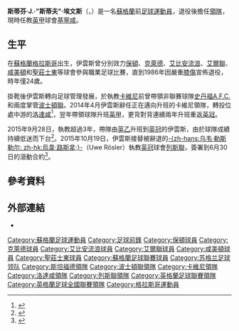 {{noteta|G1=足球|G2=FAcup|G3=蘇超
|T=zh-hans:斯蒂夫·埃文斯; zh-hk:史提夫·伊雲斯;
|1=zh-hans:斯蒂芬; zh-hk:史提芬;
|2=zh-hans:斯蒂夫; zh-hk:史提夫;
|3=zh-hans:埃文斯; zh-hk:伊雲斯;
}}
{{Infobox football biography
| name                 = 史提夫·伊雲斯<br>''Steve Evans''
| image                = Steve-Evans.jpg
| caption              = 攝於[[列斯聯足球會|列斯聯]]的伊雲斯
| fullname             = Stephen J. Evans
| birth_date           = {{Birth date and age|1962|10|30|df=y}}
| birth_place          = [[蘇格蘭|蘇格蘭]][[格拉斯哥|格拉斯哥]]
| height               =
| position             = [[前鋒_(足球)|前鋒]]
| currentclub          = [[吉林漢姆足球俱樂部|基寧咸]]（[[領隊_(足球)|主-{}-教練]]）
| youthyears1          = {{0|000}}?–1979
| youthclubs1          = [[博尔顿足球俱乐部|保頓]]
| years1               = 1979–1981
| years2               = 1981–1984
| years3               = 1984–1985
| years4               = 1985
| years5               = 1985–1986
| clubs1               = [[克莱德足球俱乐部|克萊德]]
| clubs2               = [[艾比安流浪足球會|艾比安流浪]]
| clubs3               = [[艾爾聯足球會|艾爾聯]]
| clubs4               = [[咸美顿学院足球俱乐部|咸美頓]]
| clubs5               = [[圣庄士东足球俱乐部|聖莊士東]]
| caps1                = 36
| caps2                = 76
| caps3                = 30
| caps4                = 2
| caps5                = 24
| goals1               = 4
| goals2               = 28
| goals3               = 4
| goals4               = 0
| goals5               = 6
| totalcaps            = 168
| totalgoals           = 42
| manageryears1        = 1994–1998
| manageryears2        = 1998–2002
| manageryears3        = 2004–2007
| manageryears4        = 2007–2012
| manageryears5        = 2012–2015
| manageryears6        = 2015–2016
| manageryears7        = 2016–2018
| manageryears8        = 2018–2019
| manageryears9        = 2019–
| managerclubs1        = [[史丹福A.F.C.|史丹福A.F.C.]]
| managerclubs2        = [[波士頓聯足球會|波士頓聯]]
| managerclubs3        = [[波士頓聯足球會|波士頓聯]]
| managerclubs4        = [[克劳利镇足球俱乐部|卡維尼]]
| managerclubs5        = [[罗瑟勒姆足球俱乐部|洛達咸]]
| managerclubs6        = [[列斯聯足球會|列斯聯]]
| managerclubs7        = [[曼斯菲尔德城足球俱乐部|曼斯菲尔德城]]
| managerclubs8        = [[彼得伯勒聯足球俱樂部|彼得堡]]
| managerclubs9        = [[吉林漢姆足球俱樂部|基寧咸]]
}}
'''斯蒂芬·J.·"斯蒂夫"·埃文斯'''（{{lang-en|'''Stephen J. "Steve" Evans'''}}，{{bd|1962年|10月30日|catidx=Evans, Steve}}）是一名[[蘇格蘭|蘇格蘭]]前[[足球|足球]][[運動員|運動員]]，退役後擔任[[領隊_(足球)|領隊]]，現時任教[[英格蘭足球甲級聯賽|英甲]]球會[[吉林漢姆足球俱樂部|基寧咸]]。

==生平==
在[[蘇格蘭|蘇格蘭]][[格拉斯哥|格拉斯哥]]出生，伊雲斯曾分別效力[[博尔顿足球俱乐部|保頓]]、[[克莱德足球俱乐部|克萊德]]、[[艾比安流浪足球會|艾比安流浪]]、[[艾爾聯足球會|艾爾聯]]、[[咸美顿学院足球俱乐部|咸美頓]]和[[圣庄士东足球俱乐部|聖莊士東]]等球會參與職業足球比賽，直到1986年因嚴重[[膝关节内侧副韧带|膝傷]]宣佈退役，時年僅24歲。

掛靴後伊雲斯轉向足球管理發展，於執教[[克劳利镇足球俱乐部|卡維尼]]前曾帶領非聯賽球隊[[史丹福A.F.C.|史丹福A.F.C.]]和兩度掌管[[波士頓聯足球會|波士頓聯]]。2014年4月伊雲斯辭任正在邁向升班的卡維尼領隊，轉投位處中游的[[罗瑟勒姆足球俱乐部|洛達咸]]<ref>{{citenews |language=en |url=http://www.bbc.com/sport/0/football/17656607 |title=Rotherham United appoint Crawley Town boss Steve Evans |work=''[[BBC_Sport|BBC Sport]]'' |date=2012-04-09 |accessdate=2014-06-15 |archive-date=2015-09-24 |archive-url=https://web.archive.org/web/20150924190703/http://www.bbc.com/sport/0/football/17656607 |dead-url=no }}</ref>，翌年帶領球隊升班[[英甲|英甲]]，更背對背連續兩年升班重返[[英冠|英冠]]。

2015年9月28日，執教超過3年，帶隊由[[英乙|英乙]]升班到[[英冠|英冠]]的伊雲斯，由於球隊成績持續低迷而下台<ref name="Steve Evans2">{{citenews |language = en |url = http://www.bbc.com/sport/0/football/34380186 |title = Steve Evans: Rotherham United part company with manager |work = ''[[BBC_Sport|BBC Sport]]'' |date = 2015-09-28 |accessdate = 2015-09-29 |archive-date = 2015-09-30 |archive-url = https://web.archive.org/web/20150930222703/http://www.bbc.com/sport/0/football/34380186 |dead-url = no }}</ref >。2015年10月19日，伊雲斯接替被辭退的[[乌韦·勒斯勒尔|-{zh-hans:乌韦·勒斯勒尔; zh-hk:烏韋·路斯拿;}-]]（Uwe Rösler）執教[[英冠|英冠]]球會[[列斯聯足球會|列斯聯]]，簽署到6月30日的滾動合約<ref name="Uwe Rösler2">{{citenews |language = en |url = http://www.bbc.com/sport/0/football/34570202 |title = Steve Evans: Leeds appoint new boss as Massimo Cellino banned |work = ''[[BBC_Sport|BBC Sport]]'' |date = 2015-10-19 |accessdate = 2015-10-20 |archive-date = 2015-10-19 |archive-url = https://web.archive.org/web/20151019120335/http://www.bbc.com/sport/0/football/34570202 |dead-url = no }}</ref>。

== 參考資料 ==
{{Reflist}}

== 外部連結 ==
* {{soccerbase (manager)|1824|史提夫·伊雲斯}}

{{基寧咸領隊}}
{{曼斯菲爾德城領隊}}
{{列斯聯領隊}}

{{DEFAULTSORT:Evans, Steve}}
[[Category:蘇格蘭足球運動員|Category:蘇格蘭足球運動員]]
[[Category:足球前鋒|Category:足球前鋒]]
[[Category:保頓球員|Category:保頓球員]]
[[Category:克萊德球員|Category:克萊德球員]]
[[Category:艾比安流浪球員|Category:艾比安流浪球員]]
[[Category:艾爾聯球員|Category:艾爾聯球員]]
[[Category:咸美頓球員|Category:咸美頓球員]]
[[Category:聖莊士東球員|Category:聖莊士東球員]]
[[Category:蘇格蘭足球聯賽球員|Category:蘇格蘭足球聯賽球員]]
[[Category:苏格兰足球领队|Category:苏格兰足球领队]]
[[Category:斯坦福德領隊|Category:斯坦福德領隊]]
[[Category:波士頓聯領隊|Category:波士頓聯領隊]]
[[Category:卡維尼領隊|Category:卡維尼領隊]]
[[Category:洛達咸領隊|Category:洛達咸領隊]]
[[Category:列斯聯領隊|Category:列斯聯領隊]] 
[[Category:英格蘭足球聯賽領隊|Category:英格蘭足球聯賽領隊]]
[[Category:英格蘭足球全國聯賽領隊|Category:英格蘭足球全國聯賽領隊]]
[[Category:格拉斯哥運動員|Category:格拉斯哥運動員]]
